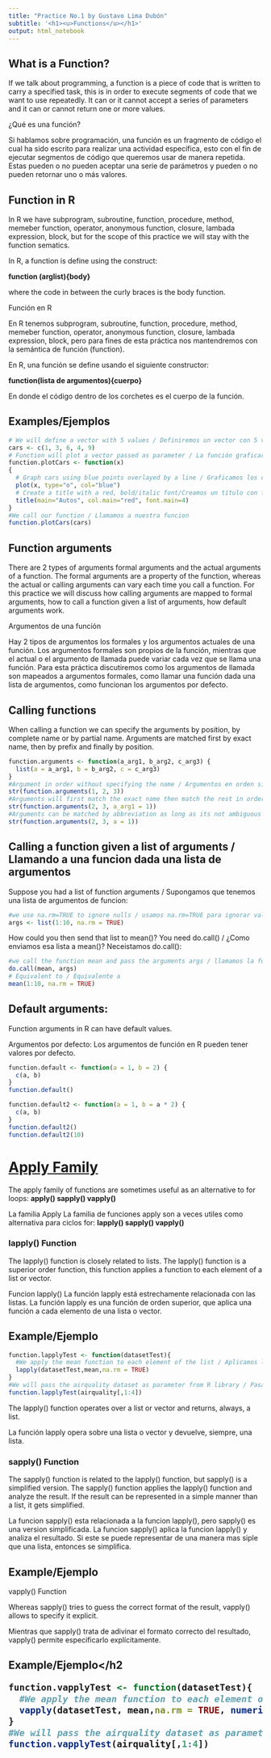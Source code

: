 ```yaml
---
title: "Practice No.1 by Gustavo Lima Dubón"
subtitle: '<h1><u>Functions</u></h1>'
output: html_notebook
---
```


<h2>What is a Function?</h2>


  If we talk about programming, a function is a piece of code that is written to carry a specified task, this is in order to execute segments of code that we want to use repeatedly. It can or it cannot accept a series of parameters and it can or cannot return one or more values.

¿Qué es una función?

  Si hablamos sobre programación, una función es un fragmento de código el cual ha sido escrito para realizar una actividad específica, esto con el fin de ejecutar segmentos de código que queremos usar de manera repetida. Estas pueden o no pueden aceptar una serie de parámetros y pueden o no pueden retornar uno o más valores.

<h2>Function in R</h2>

  In R we have subprogram, subroutine, function, procedure, method, memeber function, operator, anonymous function, closure, lambada expression, block, but for the scope of this practice we will stay with the function sematics.
  
  In R, a function is define using the construct:
  
  <b>function (arglist){body}</b>
  
  where the code in between the curly braces is the body function.

Función en R
  
  En R tenemos subprogram, subroutine, function, procedure, method, memeber function, operator, anonymous function, closure, lambada expression, block, pero para fines de esta práctica nos mantendremos con la semántica de función (function).
  
  En R, una función se define usando el siguiente constructor:
  
  <b>function(lista de argumentos){cuerpo}</b>
  
  En donde el código dentro de los corchetes es el cuerpo de la función.

<h2>Examples/Ejemplos</h2>
```r
# We will define a vector with 5 values / Definiremos un vector con 5 valores
cars <- c(1, 3, 6, 4, 9)
# Function will plot a vector passed as parameter / La función graficara un vector pasado como parámetro.
function.plotCars <- function(x) 
{
  # Graph cars using blue points overlayed by a line / Graficamos los carros usando puntos azules con una línea sobrepuesta.
  plot(x, type="o", col="blue")
  # Create a title with a red, bold/italic font/Creamos un título con fuente roja, negrita y cursiva.
  title(main="Autos", col.main="red", font.main=4)
}
#We call our function / Llamamos a nuestra funcion
function.plotCars(cars)
```
<h2>Function arguments</h2>

  There are 2 types of arguments formal arguments and the actual arguments of a function. The formal arguments are a property of the function, whereas the actual or calling arguments can vary each time you call a function. For this practice we will discuss how calling arguments are mapped to formal arguments, how to call a function given a list of arguments, how default arguments work.

Argumentos de una función

Hay 2 tipos de argumentos los formales y los argumentos actuales de una función. Los argumentos formales son propios de la función, mientras que el actual o el argumento de llamada puede variar cada vez que se llama una función. Para esta práctica discutiremos como los argumentos de llamada son mapeados a argumentos formales, como llamar una función dada una lista de argumentos, como funcionan los argumentos por defecto.

<h2>Calling functions</h2>
When calling a function we can specify the arguments by position, by complete name or by partial name. Arguments are matched first by exact name, then by prefix and finally by position.

```r
function.arguments <- function(a_arg1, b_arg2, c_arg3) {
  list(a = a_arg1, b = b_arg2, c = c_arg3)
}
#Argument in order without specifying the name / Argumentos en orden sin especificar el nombre
str(function.arguments(1, 2, 3))
#Arguments will first match the exact name then match the rest in order / Los argumentos primero se emparejan por nombre exacto y despues el resto por orden.
str(function.arguments(2, 3, a_arg1 = 1))
#Arguments can be matched by abbreviation as long as its not ambiguous / Los argumentos se pueden emparejar por abreviatura siempre y cuanto no sean ambiguos.
str(function.arguments(2, 3, a = 1))
```
<h2>Calling a function given a list of arguments / Llamando a una funcion dada una lista de argumentos</h2>

Suppose you had a list of function arguments / Supongamos que tenemos una lista de argumentos de funcion:
```r
#we use na.rm=TRUE to ignore nulls / usamos na.rm=TRUE para ignorar valores null
args <- list(1:10, na.rm = TRUE)
```
How could you then send that list to mean()? You need do.call() / ¿Como enviamos esa lista a mean()? Neceistamos do.call():
```r
#we call the function mean and pass the arguments args / llamamos la funcion mean y pasamos los argumentos args
do.call(mean, args)
# Equivalent to / Equivalente a
mean(1:10, na.rm = TRUE)

```
<h2>Default arguments:</h2>
Function arguments in R can have default values.

Argumentos por defecto:
Los argumentos de función en R pueden tener valores por defecto.

```r
function.default <- function(a = 1, b = 2) {
  c(a, b)
}
function.default()
```
```r
function.default2 <- function(a = 1, b = a * 2) {
  c(a, b)
}
function.default2()
function.default2(10)
```
<h1><u>Apply Family</u></h1>
The apply family of functions are sometimes useful as an alternative to for loops:
<b>apply() sapply() vapply()</b>

La familia Apply
La familia de funciones apply son a veces utiles como alternativa para ciclos for: 
<b>lapply() sapply() vapply()</b>

<h3>lapply() Function</h3>
The lapply() function is closely related to lists. The lapply() function is a superior order function, this function applies a function to each element of a list or vector.

Funcion lapply()
La función lapply está estrechamente relacionada con las listas. La función lapply es una función de orden superior, que aplica una función a cada elemento de una lista o vector.

<h2>Example/Ejemplo</h2>
```r
function.lapplyTest <- function(datasetTest){
  #We apply the mean function to each element of the list / Aplicamos la funcion mean a cada elemento de la lista
  lapply(datasetTest,mean,na.rm = TRUE)
}
#We will pass the airquality dataset as parameter from R library / Pasaremos como parametro el dataset airquality de la libreria de R
function.lapplyTest(airquality[,1:4])
```
The lapply() function operates over a list or vector and returns, always, a list.

La función lapply opera sobre una lista o vector y devuelve, siempre, una lista. 

<h3>sapply() Function</h3>
The sapply() function is related to the lapply() function, but sapply() is a simplified version. The sapply() function applies the lapply() function and analyze the result. If the result can be represented in a simple manner than a list, it gets simplified.

La funcion sapply() esta relacionada a la funcion lapply(), pero sapply() es una version simplificada. La funcion sapply() aplica la funcion lapply() y analiza el resultado. Si este se puede representar de una manera mas siple que una lista, entonces se simplifica.

<h2>Example/Ejemplo</h2
```r
function.sapplyTest <- function(datasetTest){
  #We apply the mean function to each element of the list / Aplicamos la funcion mean a cada elemento de la lista
  sapply(datasetTest,mean,na.rm = TRUE)
}
#We will pass the airquality dataset as parameter from R library / Pasaremos como parametro el dataset airquality de la libreria de R
function.sapplyTest(airquality[,1:4])
```

<h3>vapply() Function</h3>
Whereas sapply() tries to guess the correct format of the result, vapply() allows to specify it explicit.

Mientras que sapply() trata de adivinar el formato correcto del resultado, vapply() permite especificarlo explícitamente.

<h2>Example/Ejemplo</h2
```r
function.vapplyTest <- function(datasetTest){
  #We apply the mean function to each element of the list and specify the type of format / Aplicamos la funcion mean a cada elemento de la lista y especificamos el tipo de formato
  vapply(datasetTest, mean,na.rm = TRUE, numeric(1))
}
#We will pass the airquality dataset as parameter from R library / Pasaremos como parametro el dataset airquality de la libreria de R
function.vapplyTest(airquality[,1:4])
```





